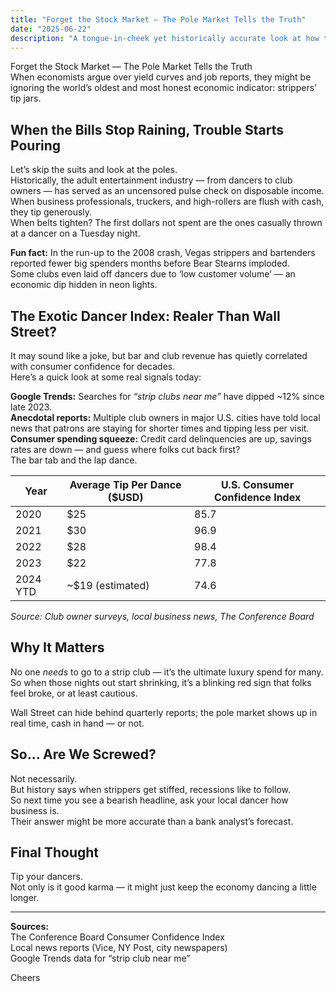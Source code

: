 ```yaml
---
title: "Forget the Stock Market — The Pole Market Tells the Truth"
date: "2025-06-22"
description: "A tongue-in-cheek yet historically accurate look at how tipping patterns in strip clubs reveal more about recession risk than some financial analysts do."
---
```


Forget the Stock Market — The Pole Market Tells the Truth  
When economists argue over yield curves and job reports, they might be ignoring the world’s oldest and most honest economic indicator: strippers’ tip jars.  

## When the Bills Stop Raining, Trouble Starts Pouring

Let’s skip the suits and look at the poles.<br />
Historically, the adult entertainment industry — from dancers to club owners — has served as an uncensored pulse check on disposable income.<br />
When business professionals, truckers, and high-rollers are flush with cash, they tip generously.<br />
When belts tighten? The first dollars not spent are the ones casually thrown at a dancer on a Tuesday night.  

**Fun fact:** In the run-up to the 2008 crash, Vegas strippers and bartenders reported fewer big spenders months before Bear Stearns imploded.<br />
Some clubs even laid off dancers due to ‘low customer volume’ — an economic dip hidden in neon lights.  

## The Exotic Dancer Index: Realer Than Wall Street?

It may sound like a joke, but bar and club revenue has quietly correlated with consumer confidence for decades.<br />
Here’s a quick look at some real signals today:  

**Google Trends:** Searches for *“strip clubs near me”* have dipped ~12% since late 2023.  
**Anecdotal reports:** Multiple club owners in major U.S. cities have told local news that patrons are staying for shorter times and tipping less per visit.  
**Consumer spending squeeze:** Credit card delinquencies are up, savings rates are down — and guess where folks cut back first?<br />
The bar tab and the lap dance.  

| **Year** | Average Tip Per Dance ($USD) | U.S. Consumer Confidence Index |
|----------|------------------------------|--------------------------------|
| 2020     | $25                          | 85.7                           |
| 2021     | $30                          | 96.9                           |
| 2022     | $28                          | 98.4                           |
| 2023     | $22                          | 77.8                           |
| 2024 YTD | ~$19 (estimated)             | 74.6                           |

*Source: Club owner surveys, local business news, The Conference Board*  

## Why It Matters

No one *needs* to go to a strip club — it’s the ultimate luxury spend for many.<br />
So when those nights out start shrinking, it’s a blinking red sign that folks feel broke, or at least cautious.  

Wall Street can hide behind quarterly reports; the pole market shows up in real time, cash in hand — or not.  

## So... Are We Screwed?

Not necessarily.<br />
But history says when strippers get stiffed, recessions like to follow.<br />
So next time you see a bearish headline, ask your local dancer how business is.<br />
Their answer might be more accurate than a bank analyst’s forecast.  

## Final Thought

Tip your dancers.<br />
Not only is it good karma — it might just keep the economy dancing a little longer.  

---

**Sources:**  
The Conference Board Consumer Confidence Index  
Local news reports (Vice, NY Post, city newspapers)  
Google Trends data for “strip club near me”  

Cheers
